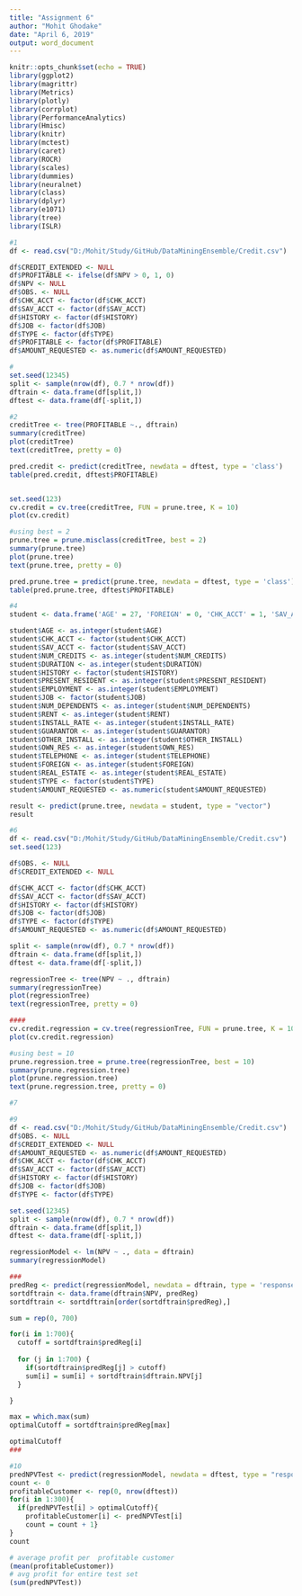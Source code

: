 ```yaml
---
title: "Assignment 6"
author: "Mohit Ghodake"
date: "April 6, 2019"
output: word_document
---
```


```r
knitr::opts_chunk$set(echo = TRUE)
library(ggplot2)
library(magrittr)
library(Metrics)
library(plotly)
library(corrplot)
library(PerformanceAnalytics)
library(Hmisc)
library(knitr)
library(mctest)
library(caret)
library(ROCR)
library(scales)
library(dummies)
library(neuralnet)
library(class)
library(dplyr)
library(e1071)
library(tree)
library(ISLR)
```



```r
#1
df <- read.csv("D:/Mohit/Study/GitHub/DataMiningEnsemble/Credit.csv")

df$CREDIT_EXTENDED <- NULL
df$PROFITABLE <- ifelse(df$NPV > 0, 1, 0)
df$NPV <- NULL
df$OBS. <- NULL
df$CHK_ACCT <- factor(df$CHK_ACCT)
df$SAV_ACCT <- factor(df$SAV_ACCT)
df$HISTORY <- factor(df$HISTORY)
df$JOB <- factor(df$JOB)
df$TYPE <- factor(df$TYPE)
df$PROFITABLE <- factor(df$PROFITABLE)
df$AMOUNT_REQUESTED <- as.numeric(df$AMOUNT_REQUESTED)

#
set.seed(12345)
split <- sample(nrow(df), 0.7 * nrow(df))
dftrain <- data.frame(df[split,])
dftest <- data.frame(df[-split,])
```



```r
#2
creditTree <- tree(PROFITABLE ~., dftrain)
summary(creditTree)
plot(creditTree)
text(creditTree, pretty = 0)

pred.credit <- predict(creditTree, newdata = dftest, type = 'class')
table(pred.credit, dftest$PROFITABLE)


set.seed(123)
cv.credit = cv.tree(creditTree, FUN = prune.tree, K = 10)
plot(cv.credit)

#using best = 2
prune.tree = prune.misclass(creditTree, best = 2)
summary(prune.tree)
plot(prune.tree)
text(prune.tree, pretty = 0)

pred.prune.tree = predict(prune.tree, newdata = dftest, type = 'class')
table(pred.prune.tree, dftest$PROFITABLE)
```


```r
#4
student <- data.frame('AGE' = 27, 'FOREIGN' = 0, 'CHK_ACCT' = 1, 'SAV_ACCT' = 4, 'NUM_CREDITS' = 1, 'DURATION' = 12, 'REAL_ESTATE' = 0, 'EMPLOYMENT' = 1, 'JOB' = 2, 'NUM_DEPENDENTS' = 1, 'GUARANTOR' = 0, 'TYPE' = 2, 'AMOUNT_REQUESTED' = 4500, 'HISTORY' = 1, 'PRESENT_RESIDENT' = 1, 'INSTALL_RATE' = 3, 'TELEPHONE' = 1, 'OWN_RES' = 0, 'OTHER_INSTALL' = 0, 'RENT' = 1)

student$AGE <- as.integer(student$AGE)
student$CHK_ACCT <- factor(student$CHK_ACCT)
student$SAV_ACCT <- factor(student$SAV_ACCT)
student$NUM_CREDITS <- as.integer(student$NUM_CREDITS)
student$DURATION <- as.integer(student$DURATION)
student$HISTORY <- factor(student$HISTORY)
student$PRESENT_RESIDENT <- as.integer(student$PRESENT_RESIDENT)
student$EMPLOYMENT <- as.integer(student$EMPLOYMENT)
student$JOB <- factor(student$JOB)
student$NUM_DEPENDENTS <- as.integer(student$NUM_DEPENDENTS)
student$RENT <- as.integer(student$RENT)
student$INSTALL_RATE <- as.integer(student$INSTALL_RATE)
student$GUARANTOR <- as.integer(student$GUARANTOR)
student$OTHER_INSTALL <- as.integer(student$OTHER_INSTALL)
student$OWN_RES <- as.integer(student$OWN_RES)
student$TELEPHONE <- as.integer(student$TELEPHONE)
student$FOREIGN <- as.integer(student$FOREIGN)
student$REAL_ESTATE <- as.integer(student$REAL_ESTATE)
student$TYPE <- factor(student$TYPE)
student$AMOUNT_REQUESTED <- as.numeric(student$AMOUNT_REQUESTED)

result <- predict(prune.tree, newdata = student, type = "vector")
result
```


```r
#6
df <- read.csv("D:/Mohit/Study/GitHub/DataMiningEnsemble/Credit.csv")
set.seed(123)

df$OBS. <- NULL
df$CREDIT_EXTENDED <- NULL

df$CHK_ACCT <- factor(df$CHK_ACCT)
df$SAV_ACCT <- factor(df$SAV_ACCT)
df$HISTORY <- factor(df$HISTORY)
df$JOB <- factor(df$JOB)
df$TYPE <- factor(df$TYPE)
df$AMOUNT_REQUESTED <- as.numeric(df$AMOUNT_REQUESTED)

split <- sample(nrow(df), 0.7 * nrow(df))
dftrain <- data.frame(df[split,])
dftest <- data.frame(df[-split,])

regressionTree <- tree(NPV ~ ., dftrain)
summary(regressionTree)
plot(regressionTree)
text(regressionTree, pretty = 0)

####
cv.credit.regression = cv.tree(regressionTree, FUN = prune.tree, K = 10)
plot(cv.credit.regression)

#using best = 10
prune.regression.tree = prune.tree(regressionTree, best = 10)
summary(prune.regression.tree)
plot(prune.regression.tree)
text(prune.regression.tree, pretty = 0)
```

```r
#7

```

```r
#9
df <- read.csv("D:/Mohit/Study/GitHub/DataMiningEnsemble/Credit.csv")
df$OBS. <- NULL
df$CREDIT_EXTENDED <- NULL
df$AMOUNT_REQUESTED <- as.numeric(df$AMOUNT_REQUESTED)
df$CHK_ACCT <- factor(df$CHK_ACCT)
df$SAV_ACCT <- factor(df$SAV_ACCT)
df$HISTORY <- factor(df$HISTORY)
df$JOB <- factor(df$JOB)
df$TYPE <- factor(df$TYPE)

set.seed(12345)
split <- sample(nrow(df), 0.7 * nrow(df))
dftrain <- data.frame(df[split,])
dftest <- data.frame(df[-split,])

regressionModel <- lm(NPV ~ ., data = dftrain)
summary(regressionModel)

###
predReg <- predict(regressionModel, newdata = dftrain, type = 'response')
sortdftrain <- data.frame(dftrain$NPV, predReg)
sortdftrain <- sortdftrain[order(sortdftrain$predReg),]

sum = rep(0, 700)

for(i in 1:700){
  cutoff = sortdftrain$predReg[i]
  
  for (j in 1:700) {
    if(sortdftrain$predReg[j] > cutoff)
    sum[i] = sum[i] + sortdftrain$dftrain.NPV[j]
  }

}

max = which.max(sum)
optimalCutoff = sortdftrain$predReg[max]

optimalCutoff
###
```


```r
#10
predNPVTest <- predict(regressionModel, newdata = dftest, type = "response")
count <- 0
profitableCustomer <- rep(0, nrow(dftest))
for(i in 1:300){
  if(predNPVTest[i] > optimalCutoff){
    profitableCustomer[i] <- predNPVTest[i]
    count = count + 1}
}
count

# average profit per  profitable customer
(mean(profitableCustomer))
# avg profit for entire test set
(sum(predNPVTest))
```
